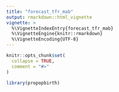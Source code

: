```yaml
---
title: "forecast_tfr_mab"
output: rmarkdown::html_vignette
vignette: >
  %\VignetteIndexEntry{forecast_tfr_mab}
  %\VignetteEngine{knitr::rmarkdown}
  %\VignetteEncoding{UTF-8}
---
```


```r
knitr::opts_chunk$set(
  collapse = TRUE,
  comment = "#>"
)
```

```r
library(propopbirth)
```
